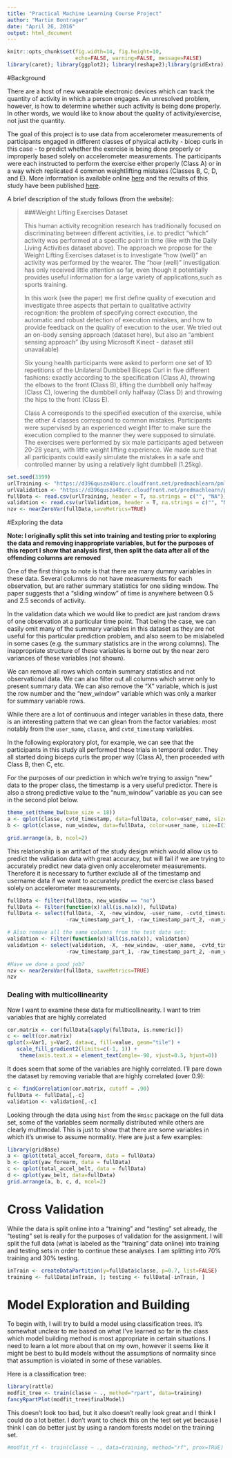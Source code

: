 ```yaml
---
title: "Practical Machine Learning Course Project"
author: "Martin Bontrager"
date: "April 26, 2016"
output: html_document
---
```


```r
knitr::opts_chunk$set(fig.width=14, fig.height=10, 
                      echo=FALSE, warning=FALSE, message=FALSE)
library(caret); library(ggplot2); library(reshape2);library(gridExtra); library(dplyr)
```


#Background

There are a host of new wearable electronic devices which can track the quantity of activity in which a person engages. An unresolved problem, however, is how to determine whether such activity is being done properly. In other words, we would like to know about the quality of activity/exercise, not just the quantity.

The goal of this project is to use data from accelerometer measurements of participants engaged in different classes of physical activity - bicep curls in this case - to predict whether the exercise is being done properly or improperly based solely on accelerometer measurements. The participants were each instructed to perform the exercise either properly (Class A) or in a way which replicated 4 common weightlifting mistakes (Classes B, C, D, and E). More information is available online [here](http://groupware.les.inf.puc-rio.br/har#weight_lifting_exercises) and the results of this study have been published [here](http://groupware.les.inf.puc-rio.br/work.jsf?p1=11201). 

A brief description of the study follows (from the website):


>###Weight Lifting Exercises Dataset
>
>This human activity recognition research has traditionally focused on discriminating between different activities, i.e. to predict "which" activity was performed at a specific point in time (like with the Daily Living Activities dataset above). The approach we propose for the Weight Lifting Exercises dataset is to investigate "how (well)" an activity was performed by the wearer. The "how (well)" investigation has only received little attention so far, even though it potentially provides useful information for a large variety of applications,such as sports training.
>
>In this work (see the paper) we first define quality of execution and investigate three aspects that pertain to qualitative activity recognition: the problem of specifying correct execution, the automatic and robust detection of execution mistakes, and how to provide feedback on the quality of execution to the user. We tried out an on-body sensing approach (dataset here), but also an "ambient sensing approach" (by using Microsoft Kinect - dataset still unavailable)
>
>Six young health participants were asked to perform one set of 10 repetitions of the Unilateral Dumbbell Biceps Curl in five different fashions: exactly according to the specification (Class A), throwing the elbows to the front (Class B), lifting the dumbbell only halfway (Class C), lowering the dumbbell only halfway (Class D) and throwing the hips to the front (Class E).
>
>Class A corresponds to the specified execution of the exercise, while the other 4 classes correspond to common mistakes. Participants were supervised by an experienced weight lifter to make sure the execution complied to the manner they were supposed to simulate. The exercises were performed by six male participants aged between 20-28 years, with little weight lifting experience. We made sure that all participants could easily simulate the mistakes in a safe and controlled manner by using a relatively light dumbbell (1.25kg).


```r
set.seed(3399)
urlTraining <- "https://d396qusza40orc.cloudfront.net/predmachlearn/pml-training.csv"
urlValidation <- "https://d396qusza40orc.cloudfront.net/predmachlearn/pml-testing.csv"
fullData <- read.csv(urlTraining, header = T, na.strings = c("", "NA"))
validation <- read.csv(urlValidation, header = T, na.strings = c("", "NA"))
nzv <- nearZeroVar(fullData,saveMetrics=TRUE)
```


#Exploring the data


**Note: I originally split this set into training and testing prior to exploring the data and removing inappropriate variables, but for the purposes of this report I show that analysis first, then split the data after all of the offending columns are removed**

One of the first things to note is that there are many dummy variables in these data. Several columns do not have measurements for each observation, but are rather summary statistics for one sliding window. The paper suggests that a "sliding window" of time is anywhere between 0.5 and 2.5 seconds of activity.

In the validation data which we would like to predict are just random draws of one observation at a particular time point. That being the case, we can easily omit many of the summary variables in this dataset as they are not useful for this particular prediction problem, and also seem to be mislabeled in some cases (e.g. the summary statistics are in the wrong columns). The inappropriate structure of these variables is borne out by the near zero variances of these variables (not shown).

We can remove all rows which contain summary statistics and not observational data. We can also filter out all columns which serve only to present summary data. We can also remove the "X" variable, which is just the row number and the "new_window" variable which was only a marker for summary variable rows.


While there are a lot of continuous and integer variables in these data, there is an interesting pattern that we can glean from the factor variables: most notably from the `user_name`, `classe`, and `cvtd_timestamp` variables.

In the following exploratory plot, for example, we can see that the participants in this study all performed these trials in temporal order. They all started doing biceps curls the proper way (Class A), then proceeded with Class B, then C, etc.

For the purposes of our prediction in which we're trying to assign "new" data to the proper class, the timestamp is a very useful predictor. There is also a strong predictive value to the "num_window" variable as you can see in the second plot below.


```r
theme_set(theme_bw(base_size = 18))
a <- qplot(classe, cvtd_timestamp, data=fullData, color=user_name, size=I(3))
b <- qplot(classe, num_window, data=fullData, color=user_name, size=I(3))

grid.arrange(a, b, ncol=2)
```



This relationship is an artifact of the study design which would allow us to predict the validation data with great accuracy, but will fail if we are trying to accurately predict new data given only accelerometer measurements. Therefore it is necessary to further exclude all of the timestamp and username data if we want to accurately predict the exercise class based solely on accelerometer measurements.


```r
fullData <- filter(fullData, new_window == "no")
fullData <- Filter(function(x)!all(is.na(x)), fullData)
fullData <- select(fullData, -X, -new_window, -user_name, -cvtd_timestamp, 
                   -raw_timestamp_part_1, -raw_timestamp_part_2, -num_window)

# Also remove all the same columns from the test data set:
validation <- Filter(function(x)!all(is.na(x)), validation)
validation <- select(validation, -X, -new_window, -user_name, -cvtd_timestamp, 
                   -raw_timestamp_part_1, -raw_timestamp_part_2, -num_window)

#Have we done a good job?
nzv <- nearZeroVar(fullData, saveMetrics=TRUE)
nzv
```


### Dealing with multicollinearity

Now I want to examine these data for multicollinearity. I want to trim variables that are highly correlated

```r
cor.matrix <- cor(fullData[sapply(fullData, is.numeric)])
c <- melt(cor.matrix)
qplot(x=Var1, y=Var2, data=c, fill=value, geom="tile") +
   scale_fill_gradient2(limits=c(-1, 1)) +
    theme(axis.text.x = element_text(angle=-90, vjust=0.5, hjust=0))
```


It does seem that some of the variables are highly correlated. I'll pare down the dataset by removing variable that are highly correlated (over 0.9):

```r
c <- findCorrelation(cor.matrix, cutoff = .90)
fullData <- fullData[,-c]
validation <- validation[,-c]
```


Looking through the data using `hist` from the `Hmisc` package on the full data set, some of the variables seem normally distributed while others are clearly multimodal. This is just to show that there are some variables in which it's unwise to assume normality. Here are just a few examples:

```r
library(gridBase)
a <- qplot(total_accel_forearm, data = fullData)
b <- qplot(yaw_forearm, data = fullData)
c <- qplot(total_accel_belt, data = fullData)
d <- qplot(yaw_belt, data=fullData)
grid.arrange(a, b, c, d, ncol=2)
```


# Cross Validation

While the data is split online into a "training" and "testing" set already, the "testing" set is really for the purposes of validation for the assignment. I will split the full data (what is labeled as the "training" data online) into training and testing sets in order to continue these analyses. I am splitting into 70% training and 30% testing.



```r
inTrain <- createDataPartition(y=fullData$classe, p=0.7, list=FALSE)
training <- fullData[inTrain, ]; testing <- fullData[-inTrain, ]
```




# Model Exploration and Building


To begin with, I will try to build a model using classification trees. It's somewhat unclear to me based on what I've learned so far in the class which model building method is most appropriate in certain situations. I need to learn a lot more about that on my own, however it seems like it might be best to build models without the assumptions of normality since that assumption is violated in some of these variables. 

Here is a classification tree:

```r
library(rattle)
modfit_tree <- train(classe ~ ., method="rpart", data=training)
fancyRpartPlot(modfit_tree$finalModel)
```



This doesn't look too bad, but it also doesn't really look great and I think I could do a lot better. I don't want to check this on the test set yet because I think I can do better just by using a random forests model on the training set.


```r
#modfit_rf <- train(classe ~ ., data=training, method="rf", prox=TRUE)
```


